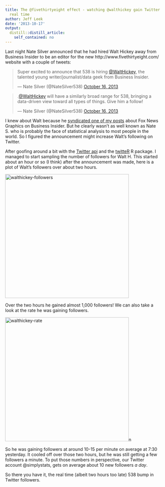 ```yaml
---
title: The @fivethirtyeight effect - watching @walthickey gain Twitter followers in
  real time
author: Jeff Leek
date: '2013-10-17'
output:
  distill::distill_article:
    self_contained: no
---
```


Last night Nate Silver announced that he had hired Walt Hickey away from Business Insider to be an editor for the new http://www.fivethirtyeight.com/ website with a couple of tweets:

<blockquote class="twitter-tweet" width="550">
  <p>
    Super excited to announce that 538 is hiring <a href="https://twitter.com/WaltHickey">@WaltHickey</a>, the talented young writer/journalist/data geek from Business Insider.
  </p>
  
  <p>
    &mdash; Nate Silver (@NateSilver538) <a href="https://twitter.com/NateSilver538/status/390608474763063296">October 16, 2013</a>
  </p>
</blockquote>



<blockquote class="twitter-tweet" width="550">
  <p>
    .<a href="https://twitter.com/WaltHickey">@WaltHickey</a> will have a similarly broad range for 538, bringing a data-driven view toward all types of things. Give him a follow!
  </p>
  
  <p>
    &mdash; Nate Silver (@NateSilver538) <a href="https://twitter.com/NateSilver538/status/390608971280551936">October 16, 2013</a>
  </p>
</blockquote>



I knew about Walt because he [syndicated one of my posts](http://www.businessinsider.com/fox-news-charts-tricks-data-2012-11) about Fox News Graphics on Business Insider. But he clearly wasn't as well known as Nate S. who is probably the face of statistical analysis to most people in the world. So I figured the announcement might increase Walt's following on Twitter.

After goofing around a bit with the [Twitter api](https://dev.twitter.com/) and the [twitteR](http://cran.r-project.org/web/packages/twitteR/index.html) R package. I managed to start sampling the number of followers for Walt H. This started about an hour or so (I think) after the announcement was made, here is a plot of Walt's followers over about two hours.

<a href="http://simplystatistics.org/2013/10/17/the-fivethirtyeight-effect-watching-walthickey-gain-twitter-followers-in-real-time/walthickey-followers-3/" rel="attachment wp-att-2048"><img class="alignnone size-full wp-image-2048" alt="walthickey-followers" src="http://simplystatistics.org/wp-content/uploads/2013/10/walthickey-followers.png" width="400" height="400" srcset="http://simplystatistics.org/wp-content/uploads/2013/10/walthickey-followers-150x150.png 150w, http://simplystatistics.org/wp-content/uploads/2013/10/walthickey-followers-300x300.png 300w, http://simplystatistics.org/wp-content/uploads/2013/10/walthickey-followers.png 400w" sizes="(max-width: 400px) 100vw, 400px" /></a>

Over the two hours he gained almost 1,000 followers! We can also take a look at the rate he was gaining followers.

<a href="http://simplystatistics.org/2013/10/17/the-fivethirtyeight-effect-watching-walthickey-gain-twitter-followers-in-real-time/walthickey-rate/" rel="attachment wp-att-2049"><img class="alignnone size-full wp-image-2049" alt="walthickey-rate" src="http://simplystatistics.org/wp-content/uploads/2013/10/walthickey-rate.png" width="400" height="400" srcset="http://simplystatistics.org/wp-content/uploads/2013/10/walthickey-rate-150x150.png 150w, http://simplystatistics.org/wp-content/uploads/2013/10/walthickey-rate-300x300.png 300w, http://simplystatistics.org/wp-content/uploads/2013/10/walthickey-rate.png 400w" sizes="(max-width: 400px) 100vw, 400px" /></a>n

So he was gaining followers at around 10-15 per minute on average at 7:30 yesterday. It cooled off over those two hours, but he was still getting a few followers a minute. To put those numbers in perspective, our Twitter account @simplystats, gets on average about 10 new followers _a day_.

So there you have it, the real time (albeit two hours too late) 538 bump in Twitter followers.
